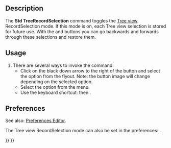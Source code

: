 <languages/>
<translate>

<!--T:1-->
{{Docnav
|[[Std_TreePreSelection|TreePreSelection]]
|[[Std_TreeSingleDocument|TreeSingleDocument]]
|[[Std_View_Menu|Std View Menu]]
|IconL=Std_TreePreSelection.svg
|IconR=Std_TreeSingleDocument.svg
|IconC=Freecad.svg
}}

<!--T:2-->
{{GuiCommand
|Name=Std TreeRecordSelection
|MenuLocation=View → TreeView actions → Record selection
|Workbenches=All
|Shortcut={{KEY|T}} {{KEY|5}}
|Version=0.19
}}

==Description== <!--T:3-->

<!--T:4-->
The '''Std TreeRecordSelection''' command toggles the [[Tree_view|Tree view]] RecordSelection mode. If this mode is on, each Tree view selection is stored for future use. With the {{Button|[[Image:Std_SelBack.svg|16px]]}} and {{Button|[[Image:Std_SelForward.svg|16px]]}} buttons you can go backwards and forwards through these selections and restore them.

==Usage== <!--T:5-->

<!--T:6-->
# There are several ways to invoke the command:
#* Click on the black down arrow to the right of the {{Button|[[Image:Std_TreeSyncView.svg|16px]]}} button and select the {{MenuCommand|Record selection}} option from the flyout. Note: the button image will change depending on the selected option.
#* Select the {{MenuCommand|View → TreeView actions → Record selection}} option from the menu.
#* Use the keyboard shortcut: {{KEY|T}} then {{KEY|5}}.

==Preferences== <!--T:7-->

<!--T:10-->
See also: [[Preferences_Editor|Preferences Editor]].

<!--T:8-->
The Tree view RecordSelection mode can also be set in the preferences: {{MenuCommand|Edit→ Preferences → General → Selection → Record selection in tree view in order to go back/forward using navigation button}}.


<!--T:9-->
{{Docnav
|[[Std_TreePreSelection|TreePreSelection]]
|[[Std_TreeSingleDocument|TreeSingleDocument]]
|[[Std_View_Menu|Std View Menu]]
|IconL=Std_TreePreSelection.svg
|IconR=Std_TreeSingleDocument.svg
|IconC=Freecad.svg
}}

</translate>
{{Std_Base_navi{{#translation:}}}}
{{Userdocnavi{{#translation:}}}}